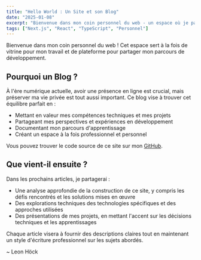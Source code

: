 ```yaml
---
title: "Hello World : Un Site et son Blog"
date: "2025-01-08"
excerpt: "Bienvenue dans mon coin personnel du web - un espace où je partage mon parcours d'aspirant informaticien."
tags: ["Next.js", "React", "TypeScript", "Personnel"]
---
```


Bienvenue dans mon coin personnel du web ! Cet espace sert à la fois de vitrine pour mon travail et de plateforme pour partager mon parcours de développement.

## Pourquoi un Blog ?

À l'ère numérique actuelle, avoir une présence en ligne est crucial, mais préserver ma vie privée est tout aussi important. Ce blog vise à trouver cet équilibre parfait en :

* Mettant en valeur mes compétences techniques et mes projets
* Partageant mes perspectives et expériences en développement
* Documentant mon parcours d'apprentissage
* Créant un espace à la fois professionnel et personnel

Vous pouvez trouver le code source de ce site sur mon <a href="https://github.com/Leon-Hoeck/Website" className="text-blue-400 hover:text-blue-300 transition-colors">GitHub</a>.

## Que vient-il ensuite ?

Dans les prochains articles, je partagerai :

* Une analyse approfondie de la construction de ce site, y compris les défis rencontrés et les solutions mises en œuvre
* Des explorations techniques des technologies spécifiques et des approches utilisées
* Des présentations de mes projets, en mettant l'accent sur les décisions techniques et les apprentissages

Chaque article visera à fournir des descriptions claires tout en maintenant un style d'écriture professionnel sur les sujets abordés.

<div className="mt-16 italic">~ Leon Höck</div> 